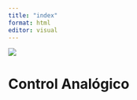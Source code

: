 ```yaml
---
title: "index"
format: html
editor: visual
---
```


![](Media/uvm_logo.webp){fig-align="center"}

# Control Analógico
